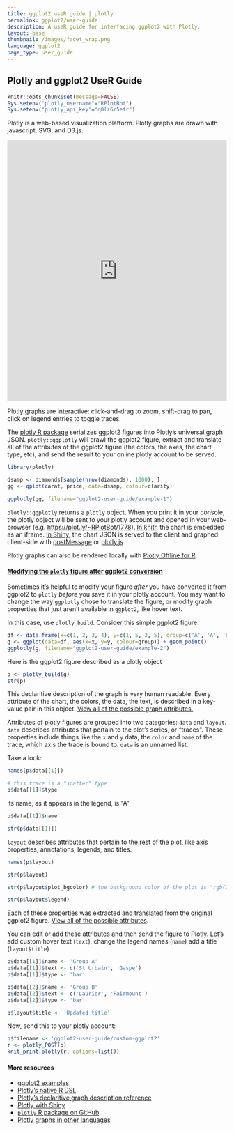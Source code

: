 ```yaml
---
title: ggplot2 useR guide | plotly
permalink: ggplot2/user-guide
description: A useR guide for interfacing ggplot2 with Plotly.
layout: base
thumbnail: /images/facet_wrap.png
language: ggplot2
page_type: user_guide
---
```


## Plotly and ggplot2 UseR Guide

```r
knitr::opts_chunk$set(message=FALSE)
Sys.setenv("plotly_username"="RPlotBot")
Sys.setenv("plotly_api_key"="q0lz6r5efr")
```

Plotly is a web-based visualization platform. Plotly graphs are drawn with javascript, SVG, and D3.js.

<iframe src="https://plot.ly/~RPlotBot/1772.embed" width="100%" height="600px" style="border: none;"></iframe>

Plotly graphs are interactive: click-and-drag to zoom, shift-drag to pan, click on legend entries to toggle traces.

The [plotly R package](https://github.com/ropensci/plotly) serializes ggplot2 figures into Plotly's universal graph JSON. `plotly::ggplotly` will crawl the ggplot2 figure, extract and translate all of the attributes of the ggplot2 figure (the colors, the axes, the chart type, etc), and send the result to your online plotly account to be served.

```r
library(plotly)

dsamp <- diamonds[sample(nrow(diamonds), 1000), ]
gg <- qplot(carat, price, data=dsamp, colour=clarity)

ggplotly(gg, filename="ggplot2-user-guide/example-1")
```

`plotly::ggplotly` returns a `plotly` object. When you print it in your console, the plotly object will be sent to your plotly account and opened in your web-browser (e.g. [https://plot.ly/~RPlotBot/1778](https://plot.ly/~RPlotBot/1778)). [In knitr](https://plot.ly/r/knitr), the chart is embedded as an iframe. [In Shiny](https://plot.ly/r/shiny-tutorial), the chart JSON is served to the client and graphed client-side with [postMessage](https://github.com/plotly/postMessage-API) or [plotly.js](https://plot.ly/javascript).

Plotly graphs can also be rendered locally with [Plotly Offline for R](https://plot.ly/r/offline).

<h4><a name="modify-ggplot2-figure" href="#modify-ggplot2-figure">Modifying the <code>plotly</code> figure after ggplot2 conversion</a></h4>

Sometimes it's helpful to modify your figure *after* you have converted it from ggplot2 to `plotly` *before* you save it in your plotly account. You may want to change the way `ggplotly` chose to translate the figure, or modify graph properties that just aren't available in `ggplot2`, like hover text.

In this case, use `plotly_build`. Consider this simple ggplot2 figure:

```r
df <- data.frame(x=c(1, 2, 3, 4), y=c(1, 5, 3, 5), group=c('A', 'A', 'B', 'B'))
g <- ggplot(data=df, aes(x=x, y=y, colour=group)) + geom_point()
ggplotly(g, filename="ggplot2-user-guide/example-2")
```

Here is the ggplot2 figure described as a plotly object

```r
p <- plotly_build(g)
str(p)
```

This declaritive description of the graph is very human readable. Every attribute of the chart, the colors, the data, the text, is described in a key-value pair in this object. [View all of the possible graph attributes.](https://plot.ly/r/reference)

Attributes of plotly figures are grouped into two categories: `data` and `layout`. `data` describes attributes that pertain to the plot's series, or "traces". These properties include things like the `x` and `y` data, the `color` and `name` of the trace, which axis the trace is bound to. `data` is an unnamed list.

Take a look:

```r
names(p$data[[1]])

# this trace is a "scatter" type
p$data[[1]]$type
```

its name, as it appears in the legend, is "A"

```r
p$data[[1]]$name
```

```r
str(p$data[[1]])
```

`layout` describes attributes that pertain to the rest of the plot, like axis properties, annotations, legends, and titles.

```r
names(p$layout)

str(p$layout)

str(p$layout$plot_bgcolor) # the background color of the plot is "rgb(229,229,229)"

str(p$layout$legend)
```

Each of these properties was extracted and translated from the original ggplot2 figure. [View all of the possible attributes](https://plot.ly/r/reference).

You can edit or add these attributes and then send the figure to Plotly. Let's add custom hover text (`text`), change the legend names (`name`) add a title (`layout$title`)

```r
p$data[[1]]$name <- 'Group A'
p$data[[1]]$text <- c('St Urbain', 'Gaspe')
p$data[[1]]$type <- 'bar'

p$data[[2]]$name <- 'Group B'
p$data[[2]]$text <- c('Laurier', 'Fairmount')
p$data[[2]]$type <- 'bar'

p$layout$title <- 'Updated title'
```

Now, send this to your plotly account:

```r
p$filename <- 'ggplot2-user-guide/custom-ggplot2'
r <- plotly_POST(p)
knit_print.plotly(r, options=list())
```

#### More resources
- [ggplot2 examples](https://plot.ly/ggplot2)
- [Plotly's native R DSL](https://plot.ly/r)
- [Plotly's declaritive graph description reference](https://plot.ly/r/reference)
- [Plotly with Shiny](https://plot.ly/r/shiny-tutorial)
- [`plotly` R package on GitHub](https://github.com/ropensci/plotly)
- [Plotly graphs in other languages](https://plot.ly/api)
